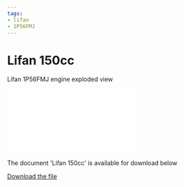 ```yaml
---
tags:
- lifan
- 1P56FMJ
---
```



# Lifan 150cc

Lifan 1P56FMJ engine exploded view

<div style={{ position: 'relative', paddingBottom: '141.4%', height: 0, overflow: 'hidden', maxWidth: '100%', background: '#f0f0f0' }}>
  <iframe
    src="/file/Lifan150cc.pdf#toolbar=0&navpanes=0&scrollbar=0"
    style={{ position: 'absolute', top: 0, left: 0, width: '100%', height: '100%' }}
    frameBorder="0"
    scrolling="no">
  </iframe>
</div>

The document 'Lifan 150cc' is available for download below

[Download the file](../../../static/file/Lifan150cc.pdf)
